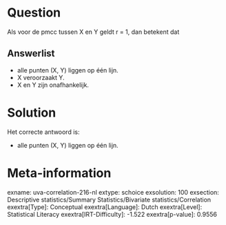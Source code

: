 Question
========

Als voor de pmcc tussen X en Y geldt r = 1, dan betekent dat

Answerlist
----------

* alle punten (X, Y) liggen op één lijn.
* X veroorzaakt Y.
* X en Y zijn onafhankelijk.

Solution
========

Het correcte antwoord is: 

* alle punten (X, Y) liggen op één lijn.

Meta-information
================
exname: uva-correlation-216-nl
extype: schoice
exsolution: 100
exsection: Descriptive statistics/Summary Statistics/Bivariate statistics/Correlation
exextra[Type]: Conceptual
exextra[Language]: Dutch
exextra[Level]: Statistical Literacy
exextra[IRT-Difficulty]: -1.522
exextra[p-value]: 0.9556
